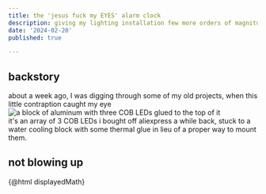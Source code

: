 ```yaml
---
title: the 'jesus fuck my EYES' alarm clock
description: giving my lighting installation few more orders of magnitude
date: '2024-02-20'
published: true

---
```


## backstory
about a week ago, I was digging through some of my old projects, when this little contraption caught my eye  
![a block of aluminum with three COB LEDs glued to the top of it](todo)  
it's an array of 3 COB LEDs i bought off aliexpress a while back, stuck to a water cooling block with some thermal glue in lieu of a proper way to mount them.

<script>
  const x = Math.ceil(Math.random()*100);
  const displayedMath = display(`x^2 = ${x*x}`);
</script>

## not blowing up
{@html displayedMath}